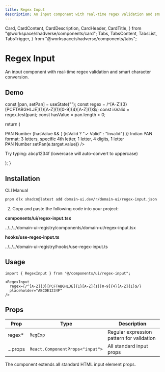 ```yaml
---
title: Regex Input
description: An input component with real-time regex validation and smart character conversion.
---
```


  Card,
  CardContent,
  CardDescription,
  CardHeader,
  CardTitle,
} from "@workspace/shadverse/components/card";
  Tabs,
  TabsContent,
  TabsList,
  TabsTrigger,
} from "@workspace/shadverse/components/tabs";

# Regex Input

An input component with real-time regex validation and smart character conversion.

## Demo

  const [pan, setPan] = useState("");
  const regex = /^[A-Z]{3}[PCFTABGHLJE]{1}[A-Z]{1}[0-9]{4}[A-Z]{1}$/;
  const isValid = regex.test(pan);
  const hasValue = pan.length > 0;

return (

<Card className="w-full max-w-md">
  <CardHeader>
    <CardTitle className="flex items-center justify-between">
      PAN Number
      {hasValue && (
        <Badge variant={isValid ? "default" : "secondary"}>
          {isValid ? "✓ Valid" : "Invalid"}
        </Badge>
      )}
    </CardTitle>
    <CardDescription>
      Indian PAN format: 3 letters, specific 4th letter, 1 letter, 4 digits, 1
      letter
    </CardDescription>
  </CardHeader>
  <CardContent>
    <div className="space-y-2">
      <Label htmlFor="pan">PAN Number</Label>
      <RegexInput
        id="pan"
        regex={regex}
        placeholder="ABCDE1234F"
        value={pan}
        onChange={(e) => setPan(e.target.value)}
      />
      <p className="text-sm text-muted-foreground">
        Try typing: abcp1234f (lowercase will auto-convert to uppercase)
      </p>
    </div>
  </CardContent>
</Card>
); }

<RegexInputDemo />

## Installation

<Tabs defaultValue="cli">

<TabsList>
  <TabsTrigger value="cli">CLI</TabsTrigger>
  <TabsTrigger value="manual">Manual</TabsTrigger>
</TabsList>

<TabsContent value="cli">

```bash
pnpm dlx shadcn@latest add domain-ui.dev/r/domain-ui/regex-input.json
```

</TabsContent>

<TabsContent value="manual">

2. Copy and paste the following code into your project:

**components/ui/regex-input.tsx**

<include lang="tsx" meta='title="lib.ts"'>
  ../../../domain-ui-registry/components/domain-ui/regex-input.tsx
</include>

**hooks/use-regex-input.ts**

<include lang="tsx" meta='title="lib.ts"'>
  ../../../domain-ui-registry/hooks/use-regex-input.ts
</include>

</TabsContent>

</Tabs>

## Usage

```tsx
import { RegexInput } from "@/components/ui/regex-input";
```

```tsx
<RegexInput
  regex={/^[A-Z]{3}[PCFTABGHLJE]{1}[A-Z]{1}[0-9]{4}[A-Z]{1}$/}
  placeholder="ABCDE1234F"
/>
```

## Props

| Prop     | Type                            | Description                               |
| -------- | ------------------------------- | ----------------------------------------- |
| regex\*  | `RegExp`                        | Regular expression pattern for validation |
| ...props | `React.ComponentProps<"input">` | All standard input props                  |

The component extends all standard HTML input element props.
